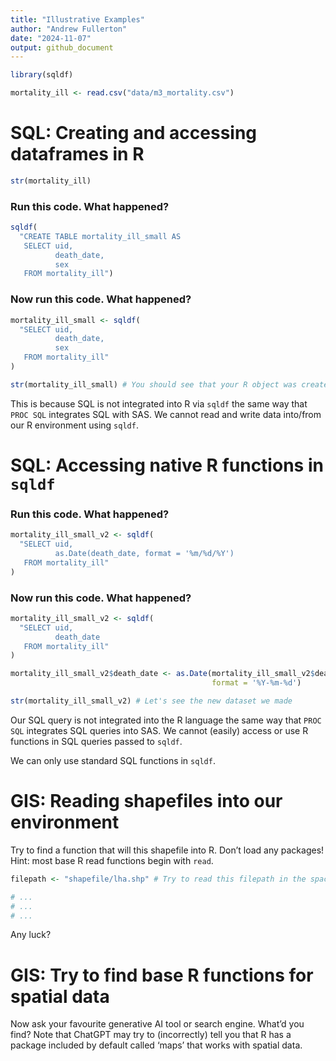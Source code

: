```yaml
---
title: "Illustrative Examples"
author: "Andrew Fullerton"
date: "2024-11-07"
output: github_document
---
```


```r
library(sqldf)
```

```r
mortality_ill <- read.csv("data/m3_mortality.csv")
```

# SQL: Creating and accessing dataframes in R

```r
str(mortality_ill)
```

### Run this code. What happened?

```r
sqldf(
  "CREATE TABLE mortality_ill_small AS
   SELECT uid,
          death_date,
          sex
   FROM mortality_ill")
```

### Now run this code. What happened?

```r
mortality_ill_small <- sqldf(
  "SELECT uid,
          death_date,
          sex
   FROM mortality_ill"
)

str(mortality_ill_small) # You should see that your R object was created
```

This is because SQL is not integrated into R via `sqldf` the same way that `PROC SQL` integrates SQL with SAS. We cannot read and write data into/from our R environment using `sqldf`. 

# SQL: Accessing native R functions in `sqldf`

### Run this code. What happened?

```r
mortality_ill_small_v2 <- sqldf(
  "SELECT uid,
          as.Date(death_date, format = '%m/%d/%Y')
   FROM mortality_ill"
)
```

### Now run this code. What happened?

```r
mortality_ill_small_v2 <- sqldf(
  "SELECT uid,
          death_date
   FROM mortality_ill"
)

mortality_ill_small_v2$death_date <- as.Date(mortality_ill_small_v2$death_date,
                                             format = '%Y-%m-%d')

str(mortality_ill_small_v2) # Let's see the new dataset we made
```

Our SQL query is not integrated into the R language the same way that `PROC SQL` integrates SQL queries into SAS. We cannot (easily) access or use R functions in SQL queries passed to `sqldf`.

We can only use standard SQL functions in `sqldf`.

# GIS: Reading shapefiles into our environment

Try to find a function that will this shapefile into R. Don't load any packages! Hint: most base R read functions begin with `read`.

```r
filepath <- "shapefile/lha.shp" # Try to read this filepath in the space below

# ...
# ...
# ...
```

Any luck?

# GIS: Try to find base R functions for spatial data

Now ask your favourite generative AI tool or search engine. What'd you find? Note that ChatGPT may try to (incorrectly) tell you that R has a package included by default called 'maps' that works with spatial data.



